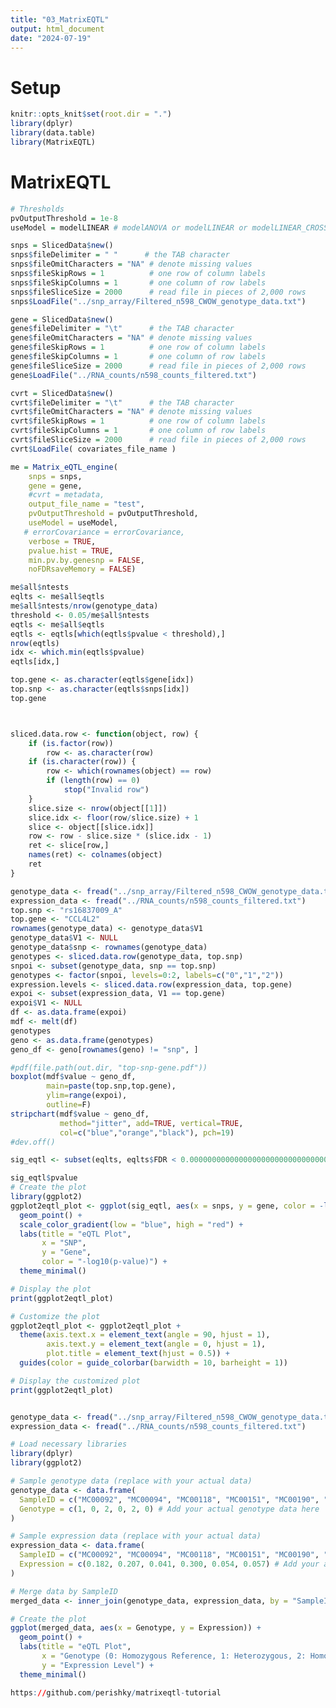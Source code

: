 ```yaml
---
title: "03_MatrixEQTL"
output: html_document
date: "2024-07-19"
---
```


# Setup
```r
knitr::opts_knit$set(root.dir = ".")
library(dplyr)
library(data.table)
library(MatrixEQTL)
```

# MatrixEQTL
```r
# Thresholds 
pvOutputThreshold = 1e-8
useModel = modelLINEAR # modelANOVA or modelLINEAR or modelLINEAR_CROSS

snps = SlicedData$new()
snps$fileDelimiter = " "      # the TAB character
snps$fileOmitCharacters = "NA" # denote missing values
snps$fileSkipRows = 1          # one row of column labels
snps$fileSkipColumns = 1       # one column of row labels
snps$fileSliceSize = 2000      # read file in pieces of 2,000 rows
snps$LoadFile("../snp_array/Filtered_n598_CWOW_genotype_data.txt")

gene = SlicedData$new()
gene$fileDelimiter = "\t"      # the TAB character
gene$fileOmitCharacters = "NA" # denote missing values
gene$fileSkipRows = 1          # one row of column labels
gene$fileSkipColumns = 1       # one column of row labels
gene$fileSliceSize = 2000      # read file in pieces of 2,000 rows
gene$LoadFile("../RNA_counts/n598_counts_filtered.txt")

cvrt = SlicedData$new()
cvrt$fileDelimiter = "\t"      # the TAB character
cvrt$fileOmitCharacters = "NA" # denote missing values
cvrt$fileSkipRows = 1          # one row of column labels
cvrt$fileSkipColumns = 1       # one column of row labels
cvrt$fileSliceSize = 2000      # read file in pieces of 2,000 rows
cvrt$LoadFile( covariates_file_name )

me = Matrix_eQTL_engine(
    snps = snps,
    gene = gene,
    #cvrt = metadata,
    output_file_name = "test",
    pvOutputThreshold = pvOutputThreshold,
    useModel = useModel,
   # errorCovariance = errorCovariance,
    verbose = TRUE,
    pvalue.hist = TRUE,
    min.pv.by.genesnp = FALSE,
    noFDRsaveMemory = FALSE)
```

```r
me$all$ntests
eqlts <- me$all$eqtls
me$all$ntests/nrow(genotype_data) 
threshold <- 0.05/me$all$ntests 
eqtls <- me$all$eqtls
eqtls <- eqtls[which(eqtls$pvalue < threshold),]
nrow(eqtls)
idx <- which.min(eqtls$pvalue)
eqtls[idx,]

top.gene <- as.character(eqtls$gene[idx])
top.snp <- as.character(eqtls$snps[idx])
top.gene



sliced.data.row <- function(object, row) {
    if (is.factor(row))
        row <- as.character(row)
    if (is.character(row)) {
        row <- which(rownames(object) == row)
        if (length(row) == 0)
            stop("Invalid row")
    }
    slice.size <- nrow(object[[1]])
    slice.idx <- floor(row/slice.size) + 1
    slice <- object[[slice.idx]]
    row <- row - slice.size * (slice.idx - 1)
    ret <- slice[row,]
    names(ret) <- colnames(object)
    ret             
}
```

```r
genotype_data <- fread("../snp_array/Filtered_n598_CWOW_genotype_data.txt")
expression_data <- fread("../RNA_counts/n598_counts_filtered.txt")
top.snp <- "rs16837009_A"
top.gene <- "CCL4L2"
rownames(genotype_data) <- genotype_data$V1
genotype_data$V1 <- NULL
genotype_data$snp <- rownames(genotype_data)
genotypes <- sliced.data.row(genotype_data, top.snp)
snpoi <- subset(genotype_data, snp == top.snp) 
genotypes <- factor(snpoi, levels=0:2, labels=c("0","1","2"))
expression.levels <- sliced.data.row(expression_data, top.gene)
expoi <- subset(expression_data, V1 == top.gene)
expoi$V1 <- NULL
df <- as.data.frame(expoi)
mdf <- melt(df)
genotypes
geno <- as.data.frame(genotypes) 
geno_df <- geno[rownames(geno) != "snp", ]

#pdf(file.path(out.dir, "top-snp-gene.pdf"))
boxplot(mdf$value ~ geno_df,
        main=paste(top.snp,top.gene),
        ylim=range(expoi),
        outline=F)
stripchart(mdf$value ~ geno_df,
           method="jitter", add=TRUE, vertical=TRUE,
           col=c("blue","orange","black"), pch=19)
#dev.off()

```

```r
sig_eqtl <- subset(eqlts, eqlts$FDR < 0.00000000000000000000000000000000000000000000000000000000000000000000000000000000000000000000000000000000000000000000000000000000000000000000000000000000000000000000000000000000000000000000000000000000000000000000000000000000000000000000000000000000000000000000000000000000000000000000000000001)

sig_eqtl$pvalue
# Create the plot
library(ggplot2)
ggplot2eqtl_plot <- ggplot(sig_eqtl, aes(x = snps, y = gene, color = -log10(pvalue))) +
  geom_point() +
  scale_color_gradient(low = "blue", high = "red") +
  labs(title = "eQTL Plot",
       x = "SNP",
       y = "Gene",
       color = "-log10(p-value)") +
  theme_minimal()

# Display the plot
print(ggplot2eqtl_plot)

# Customize the plot
ggplot2eqtl_plot <- ggplot2eqtl_plot +
  theme(axis.text.x = element_text(angle = 90, hjust = 1),
        axis.text.y = element_text(angle = 0, hjust = 1),
        plot.title = element_text(hjust = 0.5)) +
  guides(color = guide_colorbar(barwidth = 10, barheight = 1))

# Display the customized plot
print(ggplot2eqtl_plot)


genotype_data <- fread("../snp_array/Filtered_n598_CWOW_genotype_data.txt")
expression_data <- fread("../RNA_counts/n598_counts_filtered.txt")
```

```r
# Load necessary libraries
library(dplyr)
library(ggplot2)

# Sample genotype data (replace with your actual data)
genotype_data <- data.frame(
  SampleID = c("MC00092", "MC00094", "MC00118", "MC00151", "MC00190", "MC01163"),
  Genotype = c(1, 0, 2, 0, 2, 0) # Add your actual genotype data here
)

# Sample expression data (replace with your actual data)
expression_data <- data.frame(
  SampleID = c("MC00092", "MC00094", "MC00118", "MC00151", "MC00190", "MC01163"),
  Expression = c(0.182, 0.207, 0.041, 0.300, 0.054, 0.057) # Add your actual expression data here
)

# Merge data by SampleID
merged_data <- inner_join(genotype_data, expression_data, by = "SampleID")

# Create the plot
ggplot(merged_data, aes(x = Genotype, y = Expression)) +
  geom_point() +
  labs(title = "eQTL Plot",
       x = "Genotype (0: Homozygous Reference, 1: Heterozygous, 2: Homozygous Alternate)",
       y = "Expression Level") +
  theme_minimal()

https://github.com/perishky/matrixeqtl-tutorial
```
